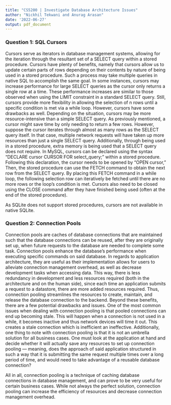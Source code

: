 ```yaml
---
title: "CS5200 | Investigate Database Architecture Issues"
author: "Nickhil Tekwani and Anurag Arasan"
date: '2022-06-27'
output: pdf_document
---
```



### Question 1: SQL Cursors
\par Cursors serve as iterators in database management systems, allowing for the iteration through the resultant set of a SELECT query within a stored procedure. 
 \par Cursors have plenty of benefits, namely that cursors allow us to update certain parts of rows depending on their contents by nature of being used in a stored procedure. Such a process may take multiple queries in native SQL to accomplish the same goal. In some instances, cursors may increase performance for large SELECT queries as the cursor only returns a single row at a time. These performance increases are similar to those observed when using the LIMIT constraint in a standard SELECT query. Still, cursors provide more flexibility in allowing the selection of n rows until a specific condition is met via a while loop. 
However, cursors have some drawbacks as well. Depending on the situation, cursors may be more resource-intensive than a simple SELECT query. As previously mentioned, a cursor might save time by only needing to return a few rows. However, suppose the cursor iterates through almost as many rows as the SELECT query itself. In that case, multiple network requests will have taken up more resources than just a single SELECT query. Additionally, through being used in a stored procedure, extra memory is being used that a SELECT query does not require.
\par In MySQL, cursors can be declared using the syntax “DECLARE cursor CURSOR FOR select_query;” within a  stored procedure. Following this declaration, the cursor needs to be opened by “OPEN cursor,” Then, the stored procedure can use the FETCH command to obtain the next row from the SELECT query. By placing this FETCH command in a while loop, the following selection row can iteratively be fetched until there are no more rows or the loop’s condition is met. Cursors also need to be closed using the CLOSE command after they have finished being used (often at the end of the stored procedure).
\par As SQLite does not support stored procedures, cursors are not available in native SQLite. 


### Question 2: Connection Pools
\par Connection pools are caches of database connections that are maintained such that the database connections can be reused, after they are originally set up, when future requests to the database are needed to complete some task. Connection pools enhance the database’s performance when executing specific commands on said database. 
\par In regards to application architecture, they are useful as their implementation allows for users to alleviate connection management overhead, as well as decrease development tasks when accessing data. This way, there is less redundancy in development and less resources required (both in the architecture and on the human side), since each time an application submits a request to a datastore, there are more added resources required. Thus, connection pooling streamlines the resources to create, maintain, and release the database connection to the backend.
\par Beyond these benefits, there are a few potential drawbacks and issues. One of the most common issues when dealing with connection pooling is that pooled connections can end up becoming stale. This will happen when a connection is not used in a while, it becomes inactive and thus network devices will time it out. This creates a stale connection which is inefficient an ineffective. Additionally, one thing to note with connection pooling is that it is not an umbrella solution for all business cases. One must look at the application at hand and decide whether it will actually save any resources to set up connection pooling — meaning, does the approach of said application structured in such a way that it is submitting the same request multiple times over a long period of time, and would need to take advantage of a reusable database connection? 
\par All in all, connection pooling is a technique of caching database connections in database management, and can prove to be very useful for certain business cases. While not always the perfect solution, connection pooling can increase the efficiency of resources and decrease connection management overhead. 
